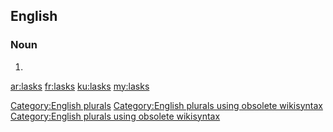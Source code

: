 ==English==

===Noun===
{{head|en}}

# {{plural of|lask}}

[[Category:English plurals]][[Category:English plurals using obsolete wikisyntax]][[Category:English plurals using obsolete wikisyntax]]

[[ar:lasks]]
[[fr:lasks]]
[[ku:lasks]]
[[my:lasks]]